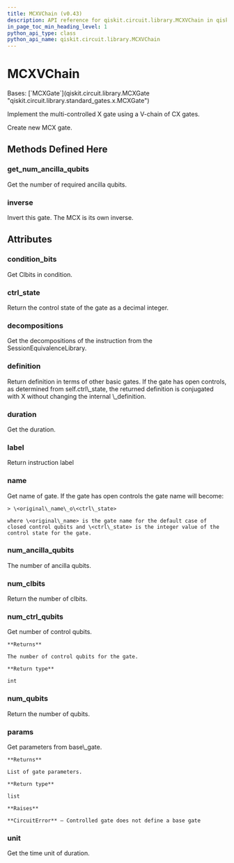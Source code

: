 ```yaml
---
title: MCXVChain (v0.43)
description: API reference for qiskit.circuit.library.MCXVChain in qiskit v0.43
in_page_toc_min_heading_level: 1
python_api_type: class
python_api_name: qiskit.circuit.library.MCXVChain
---
```


# MCXVChain

<Class id="qiskit.circuit.library.MCXVChain" isDedicatedPage={true} github="https://github.com/qiskit/qiskit/tree/stable/0.24/qiskit/circuit/library/standard_gates/x.py" signature="MCXVChain(num_ctrl_qubits=None, dirty_ancillas=False, label=None, ctrl_state=None)" modifiers="class">
  Bases: [`MCXGate`](qiskit.circuit.library.MCXGate "qiskit.circuit.library.standard_gates.x.MCXGate")

  Implement the multi-controlled X gate using a V-chain of CX gates.

  Create new MCX gate.

  ## Methods Defined Here

  <span id="qiskit-circuit-library-mcxvchain-get-num-ancilla-qubits" />

  ### get\_num\_ancilla\_qubits

  <Function id="qiskit.circuit.library.MCXVChain.get_num_ancilla_qubits" signature="MCXVChain.get_num_ancilla_qubits(num_ctrl_qubits, mode='v-chain')" modifiers="static">
    Get the number of required ancilla qubits.
  </Function>

  <span id="qiskit-circuit-library-mcxvchain-inverse" />

  ### inverse

  <Function id="qiskit.circuit.library.MCXVChain.inverse" signature="MCXVChain.inverse()">
    Invert this gate. The MCX is its own inverse.
  </Function>

  ## Attributes

  ### condition\_bits

  <Attribute id="qiskit.circuit.library.MCXVChain.condition_bits">
    Get Clbits in condition.
  </Attribute>

  ### ctrl\_state

  <Attribute id="qiskit.circuit.library.MCXVChain.ctrl_state">
    Return the control state of the gate as a decimal integer.
  </Attribute>

  ### decompositions

  <Attribute id="qiskit.circuit.library.MCXVChain.decompositions">
    Get the decompositions of the instruction from the SessionEquivalenceLibrary.
  </Attribute>

  ### definition

  <Attribute id="qiskit.circuit.library.MCXVChain.definition">
    Return definition in terms of other basic gates. If the gate has open controls, as determined from self.ctrl\_state, the returned definition is conjugated with X without changing the internal \_definition.
  </Attribute>

  ### duration

  <Attribute id="qiskit.circuit.library.MCXVChain.duration">
    Get the duration.
  </Attribute>

  ### label

  <Attribute id="qiskit.circuit.library.MCXVChain.label">
    Return instruction label
  </Attribute>

  ### name

  <Attribute id="qiskit.circuit.library.MCXVChain.name">
    Get name of gate. If the gate has open controls the gate name will become:

    > \<original\_name\_o\<ctrl\_state>

    where \<original\_name> is the gate name for the default case of closed control qubits and \<ctrl\_state> is the integer value of the control state for the gate.
  </Attribute>

  ### num\_ancilla\_qubits

  <Attribute id="qiskit.circuit.library.MCXVChain.num_ancilla_qubits">
    The number of ancilla qubits.
  </Attribute>

  ### num\_clbits

  <Attribute id="qiskit.circuit.library.MCXVChain.num_clbits">
    Return the number of clbits.
  </Attribute>

  ### num\_ctrl\_qubits

  <Attribute id="qiskit.circuit.library.MCXVChain.num_ctrl_qubits">
    Get number of control qubits.

    **Returns**

    The number of control qubits for the gate.

    **Return type**

    int
  </Attribute>

  ### num\_qubits

  <Attribute id="qiskit.circuit.library.MCXVChain.num_qubits">
    Return the number of qubits.
  </Attribute>

  ### params

  <Attribute id="qiskit.circuit.library.MCXVChain.params">
    Get parameters from base\_gate.

    **Returns**

    List of gate parameters.

    **Return type**

    list

    **Raises**

    **CircuitError** – Controlled gate does not define a base gate
  </Attribute>

  ### unit

  <Attribute id="qiskit.circuit.library.MCXVChain.unit">
    Get the time unit of duration.
  </Attribute>
</Class>

